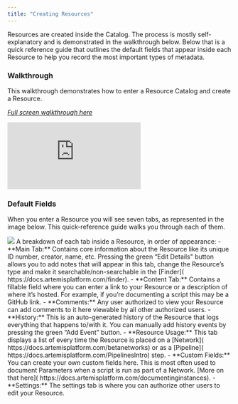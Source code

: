 ```yaml
---
title: "Creating Resources"
---
```

Resources are created inside the Catalog. The process is mostly self-explanatory and is demonstrated in the walkthrough below. Below that is a quick reference guide that outlines the default fields that appear inside each Resource to help you record the most important types of metadata. 

### Walkthrough
This walkthrough demonstrates how to enter a Resource Catalog and create a Resource. 

*[Full screen walkthrough here](https://supademo.com/demo/Pj84zNuhppTAhV7sNLOOM)*
<iframe src="https://supademo.com/embed/Pj84zNuhppTAhV7sNLOOM" frameborder="0" webkitallowfullscreen="true" mozallowfullscreen="true" allowfullscreen style={{"width":"719px","height":"500px","border":"none"}}></iframe>

### Default Fields
When you enter a Resource you will see seven tabs, as represented in the image below. This quick-reference guide walks you through each of them. 

<Frame caption="This is what a Resource looks like inside">
  <img src="https://d27n7fycrsusaz.cloudfront.net/fillablefields.PNG" />
</Frame>
A breakdown of each tab inside a Resource, in order of appearance: 
- **Main Tab:** Contains core information about the Resource like its unique ID number, creator, name, etc. Pressing the green “Edit Details" button allows you to add notes that will appear in this tab, change the Resource’s type and make it searchable/non-searchable in the [Finder]( https://docs.artemisplatform.com/finder). 
- **Content Tab:** Contains a fillable field where you can enter a link to your Resource or a description of where it’s hosted. For example, if you’re documenting a script this may be a GitHub link. 
- **Comments:** Any user authorized to view your Resource can add comments to it here viewable by all other authorized users. 
- **History:** This is an auto-generated history of the Resource that logs everything that happens to/with it. You can manually add history events by pressing the green “Add Event” button. 
- **Resource Usage:** This tab displays a list of every time the Resource is placed on a [Network]( https://docs.artemisplatform.com/betanetworks) or as a [Pipeline]( https://docs.artemisplatform.com/PipelinesIntro) step.
- **Custom Fields:** You can create your own custom fields here. This is most often used to document Parameters when a script is run as part of a Network. [More on that here]( https://docs.artemisplatform.com/documentinginstances).
- **Settings:** The settings tab is where you can authorize other users to edit your Resource. 
